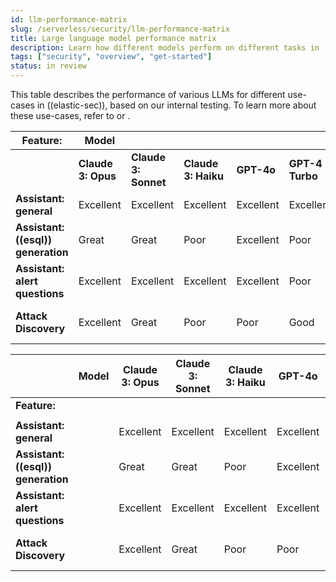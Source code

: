```yaml
---
id: llm-performance-matrix
slug: /serverless/security/llm-performance-matrix
title: Large language model performance matrix
description: Learn how different models perform on different tasks in ((elastic-sec)).
tags: ["security", "overview", "get-started"]
status: in review
---
```


This table describes the performance of various LLMs for different use-cases in ((elastic-sec)), based on our internal testing. To learn more about these use-cases, refer to <DocLink id="attackDiscovery" text="Attack discovery"/> or <DocLink id="serverlessSecurityAIAssistant" text="AI Assistant"/>.

|           **Feature:**        | **Model**             |                    |                    |            |                 |                |
|-------------------------------|-----------------------|--------------------|--------------------|------------|-----------------|----------------|
|                               | **Claude 3: Opus**    | **Claude 3: Sonnet** | **Claude 3: Haiku** | **GPT-4o** | **GPT-4 Turbo** | **GPT-4 32K**  |
| **Assistant: general**       | Excellent             | Excellent          | Excellent          | Excellent  | Excellent       | Excellent      |
| **Assistant: ((esql)) generation** | Great           | Great              | Poor               | Excellent  | Poor            | Excellent      |
| **Assistant: alert questions** | Excellent          | Excellent          | Excellent          | Excellent  | Poor            | Good (limited context) |
| **Attack Discovery**          | Excellent             | Great              | Poor               | Poor       | Good            | Good (limited context) |

|                               | **Model**             | **Claude 3: Opus** |**Claude 3: Sonnet**|  **Claude 3: Haiku**   |**GPT-4o**|**GPT-4 Turbo** | **GPT-4 32K** |
|-------------------------------|-----------------------|--------------------|--------------------|------------|-----------------|----------------|--------------------|
| **Feature:**                  |                      |                    |                     |            |                 |                |                    |
|                               |                      |  |  |  | |   |
| **Assistant: general**        |                      |Excellent             | Excellent          | Excellent          | Excellent  | Excellent       | Excellent      |
| **Assistant: ((esql)) generation** |                 |Great           | Great              | Poor               | Excellent  | Poor            | Excellent      |
| **Assistant: alert questions** |                     | Excellent          | Excellent          | Excellent          | Excellent  | Poor            | Good (limited context) |
| **Attack Discovery**          |                      |Excellent             | Great              | Poor               | Poor       | Good            | Good (limited context) |
